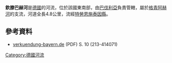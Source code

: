 {{Onesource|time=2020-12-19T08:08:42+00:00}}
{{Coord|47.95092|N|12.73926|E|display=title}}

'''欽滕巴赫河'''是[[德國|德國]]的河流，位於該國東南部，由[[巴伐利亞|巴伐利亞]]負責管轄，屬於[[格青阿赫河|格青阿赫河]]的支流，河道全長4.8公里，流經[[特勞恩施泰因縣|特勞恩施泰因縣]]。

==參考資料==
* [https://www.verkuendung-bayern.de/files/baymbl/2020/39/anhang/Anlage_02.pdf verkuendung-bayern.de] (PDF) S. 10 (213-414071)

{{Germany-geo-stub}}
[[Category:德國河流|Category:德國河流]]